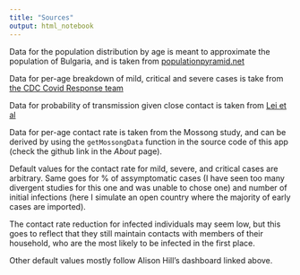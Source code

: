 ```yaml
---
title: "Sources"
output: html_notebook
---
```


Data for the population distribution by age is meant to approximate the population of Bulgaria, and is taken from [populationpyramid.net](https://images.populationpyramid.net/capture/?selector=%23pyramid-share-container&url=https%3A%2F%2Fwww.populationpyramid.net%2Fbulgaria%2F2017%2F%3Fshare%3Dtrue)

Data for per-age breakdown of mild, critical and severe cases is take from [the CDC Covid Response team](https://www.cdc.gov/mmwr/volumes/69/wr/pdfs/mm6912e2-H.pdf)

Data for probability of transmission given close contact is taken from [Lei et al](https://www.medrxiv.org/content/10.1101/2020.03.24.20042606v1)

Data for per-age contact rate is taken from the Mossong study, and can be derived by using the `getMossongData` function in the source code of this app (check the github link in the *About* page).

Default values for the contact rate for mild, severe, and critical cases are arbitrary. Same goes for % of assymptomatic cases (I have seen too many divergent studies for this one and was unable to chose one) and number of initial infections (here I simulate an open country where the majority of early cases are imported). 

The contact rate reduction for infected individuals may seem low, but this goes to reflect that they still maintain contacts with members of their household, who are the most likely to be infected in the first place.

Other default values mostly follow Alison Hill's dashboard linked above.